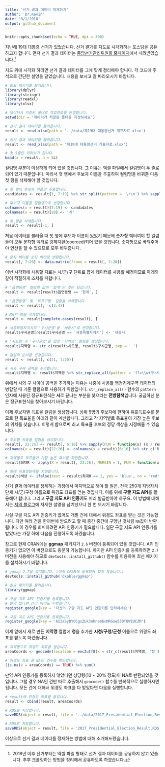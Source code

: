 ```yaml
---
title: '선거 결과 데이터 정제하기'
author: 'Dr.Kevin'
date: '8/1/2018'
output: github_document
---
```


```r
knitr::opts_chunk$set(echo = TRUE, dpi = 300)
```

지난해 19대 대통령 선거가 있었습니다. 선거 결과를 지도로 시각화하는 포스팅을 공유하고자 합니다. 먼저 선거 결과 데이터는 [중앙선거관리위원회 홈페이지](http://www.nec.go.kr/portal/main.do)에서 내려받았습니다.^[2018년 이후 선거부터는 엑셀 파일 형태로 선거 결과 데이터를 공유하지 않고 있습니다. 추후 크롤링하는 방법을 정리해서 공유하도록 하겠습니다.]

지도 위에 시각화 하려면 선거 결과 데이터를 그에 맞게 정리해야 합니다. 각 코드에 주석으로 간단한 설명을 달았습니다. 내용을 보시고 잘 따라오시기 바랍니다. 

```r
# 필요 패키지를 불러옵니다. 
library(dplyr)
library(stringr)
library(readxl)
library(xlsx)
```

```r
# 데이터가 저장된 폴더로 작업경로를 변경합니다. 
setwd(dir = '데이터가 저장된 폴더를 지정하세요')
```

```r
# 선거 결과 데이터를 불러옵니다.
result <- read_xlsx(path = '../data/제19대 대통령선거 개표자료.xlsx')
```

```r
# 선거 결과 데이터를 불러옵니다.
result <- read_xlsx(path = '제19대 대통령선거 개표자료.xlsx')
```

```r
# 첫 5줄만 미리보기 합니다. 
head(x = result, n = 5L)
```

컬럼명 부분이 이상하게 되어 있을 것입니다. 그 이유는 엑셀 파일에서 컬럼명이 두 줄로 되어 있기 때문입니다. 따라서 첫 행에서 후보자 이름을 추출하여 컬럼명을 바꿔준 다음 첫 행을 삭제해야 할 것입니다. 

```r
# 첫 행의 후보자 이름만 추출합니다. 
candidates <- result[1, 7:19] %>% str_split(pattern = '\r\n') %>% sapply(FUN = `[`, 2)

# 후보자 이름을 컬럼명으로 변경합니다.
colnames(x = result)[7:19] <- candidates
colnames(x = result)[20] <- '계'

# 첫 행을 삭제합니다.
result <- result[-1, ]
```

처음 데이터를 불러올 때 첫 행에 후보자 이름이 있었기 때문에 숫자형 벡터여야 할 컬럼들이 모두 문자형 벡터로 강제치환(coerced)되어 있을 것입니다. 숫자형으로 바꿔주어야 연산을 할 수 있으므로 모두 바꿔줍니다. 

```r
# 문자 벡터를 숫자 벡터로 변환합니다.
result[, 7:20] <- data.matrix(frame = result[, 7:20])
```

이번 시각화에 사용할 자료는 시/군/구 단위로 합계 데이터를 사용할 예정이므로 아래와 같이 적절하게 조치를 취합니다.

```r
# '읍면동명' 컬럼의 값이 '합계'인 것만 남깁니다.
result <- result[result$읍면동명 == '합계', ]

# '읍면동명' 및 '투표구명' 컬럼을 삭제합니다.
result <- result[, -c(3:4)]

# NA인 행을 삭제합니다.
result <- result[complete.cases(result), ]

# 세종특별자치시의 '구시군명'을 '세종시'로 변경합니다.
result$구시군명[result$구시군명 == '세종특별자치시'] <- '세종시'

# '시도명'과 '구시군명'을 합친 '지역명' 컬럼을 생성합니다.
result$지역명 <- str_c(result$시도명, result$구시군명, sep = ' ')

# 컬럼의 순서를 변경합니다. 
result <- result[, c(21, 1:20)]

# 시와 구에 공백을 추가합니다. 
result$지역명 <- result$지역명 %>% str_replace_all(pattern = '(?=\\w+구)시', replacement = '시 ')
```

위에서 시와 구 사이에 공백을 추가하는 이유는 나중에 사용할 행정경계구역 데이터와 병합할 때 기준 컬럼으로 사용하기 위함입니다. `str_replace_all()` 함수의 `pattern` 인자에 사용된 정규표현식은 **시**로 끝나는 부분을 찾으라는 **전방탐색**입니다. 궁금하신 분은 정규표현식을 찾아보시기 바랍니다. 

이제 후보자별 득표율 컬럼을 생성합니다. 상위 5명의 후보자에 한하여 유효득표수를 분모로 한 득표율을 아래와 같이 계산합니다. 그리고 각 지역별로 득표율이 가장 높은 후보의 위치를 찾습니다. 이렇게 함으로써 최고 득표율 후보의 정당 색상을 지정해줄 수 있습니다. 

```r
# 후보별 득표율 컬럼을 생성합니다. 
result[, 22:26] <- result[, 6:10] %>% sapply(FUN = function(x) (x / result$계 * 100) %>% round(digits = 1L))
colnames(x = result)[22:26] <- colnames(x = result)[6:10] %>% str_c('R')

# 지역별로 득표율이 가장 높은 후보를 확인합니다.
result$최대R <- apply(X = result[, 22:26], MARGIN = 1, FUN = function(x) which(x == max(x)))

# 최대 득표정당색을 지정합니다.
result$색상 <- ifelse(test = result$최대R == 1, yes = 'blue', no = 'red')
```

선거 결과 데이터를 정제하는 과정에서 마지막으로 해야 할 일은, 전국 250개 지방자치단체 시/군/구청 이름으로 위경도 좌표를 얻는 것입니다. 이를 위해 **구글 지도 API**를 활용해야 합니다. 그리고 **구글 지도 API 인증키**도 미리 발급받아야 하구요. 이 방법에 대해서는 [저의 블로그](https://mrkevinna.github.io/R-%EC%8B%9C%EA%B0%81%ED%99%94-3/)에 자세한 설명을 남겨놨으니 한 번 보시기 바랍니다. 

사실 구글 지도 API 인증키가 없어도 개별 건에 대해서 위경도 좌표를 받는 것은 가능합니다. 다만 여러 건을 한꺼번에 받으려고 할 때 중간 중간에 구멍난 것처럼 `NA`값이 반환됩니다. 이 경우를 회피하려면 API 인증키가 필요합니다. 일단 구글 지도 API 인증키를 받았다는 가정 하에 다음을 진행하도록 하겠습니다. 

참고로 현재 CRAN에는 **ggmap** 패키지가 `2.6` 버전이 등록되어 있을 것입니다. API 인증키가 없으면 이 버전으로도 충분히 가능합니다. 하지만 API 인증키를 등록하려면 `2.7` 버전을 사용해야 하므로 `devtools::install_github()` 함수를 이용하여 최신 패키지를 설치하시기 바랍니다. 

```r
# ggmap 2.7을 설치합니다. (아직 CRAN에 등록되어 있지 않습니다.)
devtools::install_github('dkahle/ggmap')
```

```r
# 필요 패키지를 불러옵니다. 
library(ggmap)

# 구글 지도 API 인증키를 등록합니다. 
# 만약 없다면 건너 뛰어도 무방합니다. 
register_google(key = '자신의 구글 지도 API 인증키를 입력하세요')
```

```r
# 구글 지도 API 인증키를 등록합니다. 
register_google(key = 'AIzaSyDYOCgsZUk3nhnembuMRGoe530T8WZUCZM')
```

이제 앞에서 새로 만든 **지역명** 컬럼에 **청**을 추가한 **시청/구청/군청** 이름으로 위경도 좌표를 받도록 하겠습니다. 

```r
# 지역명으로 위경도 좌표를 얻습니다. 
areaCoords <- geocode(location = enc2utf8(x = str_c(result$지역명, '청')))

# 위경도 좌표 중 NA인 건수를 확인합니다. 
(is.na(x = areaCoords) == TRUE) %>% sum()
```

만약 API 인증키를 등록하지 않았다면 상당량(10 ~ 20% 정도)이 NA로 반환되었을 것입니다. 그럴 경우 NA인 건만 따로 추출해서 `geocode()` 함수를 반복적으로 실행하시면 됩니다. 모든 건에 대해서 위경도 좌표를 다 받았다면 다음을 실행합니다.

```r
# result에 위경도 좌표를 붙입니다.
result <- cbind(result, areaCoords)
```

```r
# RDS로 저장합니다.
saveRDS(object = result, file = '../data/2017_Presidential_Election_Result.RDS')
```

```r
# RDS로 저장합니다.
saveRDS(object = result, file = '2017_Presidential_Election_Result.RDS')
```

이상으로 선거 결과 데이터를 정제하는 방법에 대해 소개해드렸습니다. 
